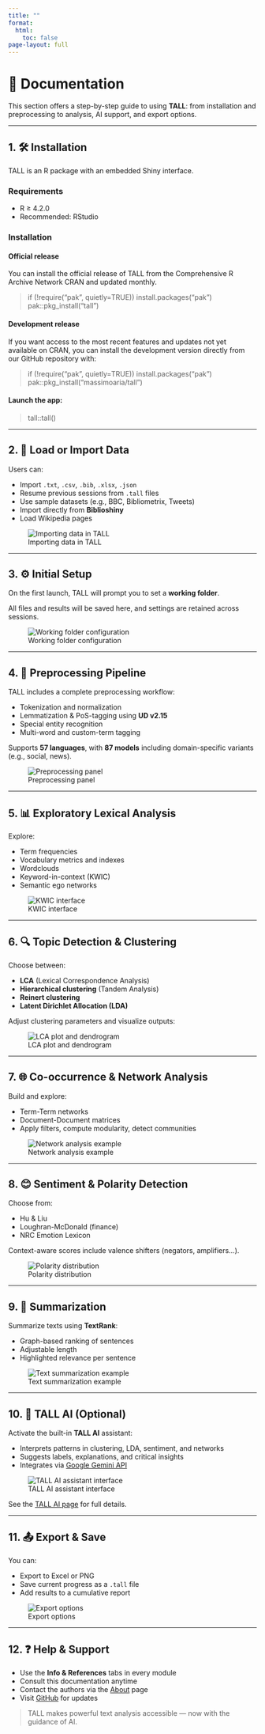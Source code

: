 ```yaml
---
title: ""
format:
  html:
    toc: false
page-layout: full
---
```


# 📖 Documentation

This section offers a step-by-step guide to using **TALL**: from installation and preprocessing to analysis, AI support, and export options.

---

## 1. 🛠️ Installation

TALL is an R package with an embedded Shiny interface.

### Requirements

- R ≥ 4.2.0  
- Recommended: RStudio

### Installation


#### Official release
You can install the official release of TALL from the Comprehensive R Archive Network CRAN and updated monthly.


> if (!require("pak", quietly=TRUE)) install.packages("pak")\
> pak::pkg_install("tall")


#### Development release
If you want access to the most recent features and updates not yet available on CRAN, you can install the development version directly from our GitHub repository with:


> if (!require("pak", quietly=TRUE)) install.packages("pak")\
> pak::pkg_install("massimoaria/tall")


#### Launch the app:

> tall::tall()


---

## 2. 📂 Load or Import Data

Users can:

- Import `.txt`, `.csv`, `.bib`, `.xlsx`, `.json`
- Resume previous sessions from `.tall` files
- Use sample datasets (e.g., BBC, Bibliometrix, Tweets)
- Import directly from **Biblioshiny**
- Load Wikipedia pages

![Importing data in TALL](img/load-data.png)

---

## 3. ⚙️ Initial Setup

On the first launch, TALL will prompt you to set a **working folder**.

All files and results will be saved here, and settings are retained across sessions.

![Working folder configuration](img/working-folder.png)

---

## 4. 🔧 Preprocessing Pipeline

TALL includes a complete preprocessing workflow:

- Tokenization and normalization  
- Lemmatization & PoS-tagging using **UD v2.15**
- Special entity recognition  
- Multi-word and custom-term tagging

Supports **57 languages**, with **87 models** including domain-specific variants (e.g., social, news).

![Preprocessing panel](img/preprocessing-panel.png)

---

## 5. 📊 Exploratory Lexical Analysis

Explore:

- Term frequencies  
- Vocabulary metrics and indexes  
- Wordclouds  
- Keyword-in-context (KWIC)  
- Semantic ego networks

![KWIC interface](img/kwic-interface.png)

---

## 6. 🔍 Topic Detection & Clustering

Choose between:

- **LCA** (Lexical Correspondence Analysis)  
- **Hierarchical clustering** (Tandem Analysis)  
- **Reinert clustering**  
- **Latent Dirichlet Allocation (LDA)**

Adjust clustering parameters and visualize outputs:

![LCA plot and dendrogram](img/lca-dendrogram.png)

---

## 7. 🌐 Co-occurrence & Network Analysis

Build and explore:

- Term-Term networks  
- Document-Document matrices  
- Apply filters, compute modularity, detect communities

![Network analysis example](img/network-analysis.png)

---

## 8. 😊 Sentiment & Polarity Detection

Choose from:

- Hu & Liu  
- Loughran-McDonald (finance)  
- NRC Emotion Lexicon

Context-aware scores include valence shifters (negators, amplifiers...).

![Polarity distribution](img/polarity-plot.png)

---

## 9. 🧾 Summarization

Summarize texts using **TextRank**:

- Graph-based ranking of sentences
- Adjustable length  
- Highlighted relevance per sentence

![Text summarization example](img/summarization.png)

---

## 10. 🤖 TALL AI (Optional)

Activate the built-in **TALL AI** assistant:

- Interprets patterns in clustering, LDA, sentiment, and networks
- Suggests labels, explanations, and critical insights
- Integrates via [Google Gemini API](https://makersuite.google.com/)

![TALL AI assistant interface](img/tall-ai-insight.png)

See the [TALL AI page](tall-ai.qmd) for full details.

---

## 11. 📤 Export & Save

You can:

- Export to Excel or PNG  
- Save current progress as a `.tall` file  
- Add results to a cumulative report

![Export options](img/export-menu.png)

---

## 12. ❓ Help & Support

- Use the **Info & References** tabs in every module  
- Consult this documentation anytime  
- Contact the authors via the [About](about.qmd) page  
- Visit [GitHub](https://github.com/massimoaria/tall) for updates

> TALL makes powerful text analysis accessible — now with the guidance of AI.
